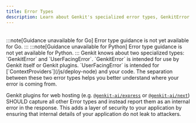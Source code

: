 ```yaml
---
title: Error Types
description: Learn about Genkit's specialized error types, GenkitError and UserFacingError, and how they are used to differentiate between internal and user-facing issues.
---
```



<div style="display: flex; justify-content: space-between; align-items: center; gap: 1rem; margin: 1rem 0 1rem 0;">
  <LanguageSelector />
  <CopyMarkdownButton />
</div>

<LanguageContent lang="go">
  :::note[Guidance unavailable for Go]
Error type guidance is not yet available for Go.
:::
</LanguageContent>

<LanguageContent lang="python">
  :::note[Guidance unavailable for Python]
Error type guidance is not yet available for Python.
:::
</LanguageContent>

<LanguageContent lang="js">
Genkit knows about two specialized types: `GenkitError` and `UserFacingError`.
`GenkitError` is intended for use by Genkit itself or Genkit plugins.
`UserFacingError` is intended for [`ContextProviders`](/js/deploy-node) and
your code. The separation between these two error types helps you better understand
where your error is coming from.

Genkit plugins for web hosting (e.g. [`@genkit-ai/express`](https://js.api.genkit.dev/modules/_genkit-ai_express.html) or [`@genkit-ai/next`](https://js.api.genkit.dev/modules/_genkit-ai_next.html))
SHOULD capture all other Error types and instead report them as an internal error in the response.
This adds a layer of security to your application by ensuring that internal details of your application
do not leak to attackers.

</LanguageContent>
